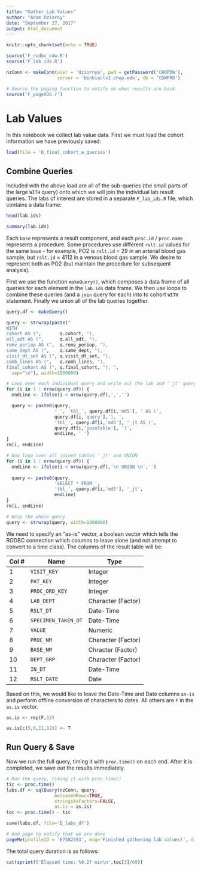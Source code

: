 ```yaml
---
title: "Gather Lab Values"
author: "Adam Dziorny"
date: "September 27, 2017"
output: html_document
---
```


```r
knitr::opts_chunk$set(echo = TRUE)
```

```r
source('F_rodbc_cdw.R')
source('F_lab_ids.R')

nzConn <- makeConn(user = 'dziornya', pwd = getPassword('CHOPDW'), 
                   server = 'binbiaclv2.chop.edu', db = 'CDWPRD')

# Source the paging function to notify me when results are back
source('F_pageXDS.r')
```

# Lab Values

In this notebook we collect lab value data.  First we must load the cohort information we have previously saved:

```r
load(file = 'D_final_cohort_w_queries')
```

## Combine Queries

Included with the above load are all of the sub-queries (the small parts of the large `WITH` query) onto which we will join the individual lab result queries.  The labs of interest are stored in a separate `F_lab_ids.R` file, which contains a data frame:

```r
head(lab.ids)
```

```r
summary(lab.ids)
```

Each `base` represents a result component, and each `proc.id` / `proc.name` represents a procedure.  Some procedures use different `rslt.id` values for the same `base` - for example, PO2 is `rslt.id` = 29 in an arterial blood gas sample, but `rslt.id` = 4112 in a venous blood gas sample.  We desire to represent both as PO2 (but maintain the procedure for subsequent analysis).

First we use the function `makeQuery()`, which composes a data frame of all queries for each element in the `lab.ids` data frame.  We then use loops to combine these queries (and a `join` query for each) into to cohort `WITH` statement.  Finally we union all of the lab queries together.  

```r
query.df <- makeQuery()

query <- strwrap(paste("
WITH 
cohort AS (",       q.cohort, "), 
all_adt AS (",      q.all_adt, "), 
remv_periop AS (",  q.remv_periop, "), 
same_dept AS (",    q.same_dept, "),
visit_dt_set AS (", q.visit_dt_set, "), 
comb_lines AS (",   q.comb_lines, "), 
final_cohort AS (", q.final_cohort, "), ", 
  sep="\n"), width=1000000)

# Loop over each individual query and write out the lab and '_jt' query
for (i in 1 : nrow(query.df)) {
  endLine <- ifelse(i < nrow(query.df),',','')

  query <- paste0(query, 
                  ' ', 'tbl_', query.df[i,'md5'], ' AS (',
                  query.df[i,'query'],'), ',
                  'tbl_', query.df[i,'md5'], '_jt AS (',
                  query.df[i,'joinTable'], ')',
                  endLine, ' ')
}
rm(i, endLine)

# Now loop over all joined tables '_jt' and UNION
for (i in 1 : nrow(query.df)) {
  endLine <- ifelse(i < nrow(query.df),'\n UNION \n','')
  
  query <- paste0(query,
                  'SELECT * FROM ',
                  'tbl_', query.df[i,'md5'], '_jt',
                  endLine)
}
rm(i, endLine)

# Wrap the whole query
query <- strwrap(query, width=1000000)
```

We need to specify an "as-is" vector, a boolean vector which tells the RODBC connection which columns to leave alone (and not attempt to convert to a time class).  The columns of the result table will be:

| Col # | Name | Type |
| ----- | ---- | ---- |
| 1 | `VISIT_KEY` | Integer |
| 2 | `PAT_KEY` | Integer |
| 3 | `PROC_ORD_KEY` | Integer |
| 4 | `LAB_DEPT` | Character (Factor) |
| 5 | `RSLT_DT` | Date-Time |
| 6 | `SPECIMEN_TAKEN_DT` | Date-Time |
| 7 | `VALUE` | Numeric |
| 8 | `PROC_NM` | Character (Factor) |
| 9 | `BASE_NM` | Chracter (Factor) | 
| 10 | `DEPT_GRP` | Character (Factor) |
| 11 | `IN_DT` | Date-Time |
| 12 | `RSLT_DATE` | Date |

Based on this, we would like to leave the Date-Time and Date columns `as-is` and perform offline conversion of characters to dates. All others are `F` in the `as.is` vector. 

```r
as.is <- rep(F,12)

as.is[c(5,6,11,12)] <- T
```

## Run Query & Save

Now we run the full query, timing it with `proc.time()` on each end. After it is completed, we save out the results immediately.

```r
# Run the query, timing it with proc.time() 
tic <- proc.time()
labs.df <- sqlQuery(nzConn, query, 
                  believeNRows=TRUE, 
                  stringsAsFactors=FALSE,
                  as.is = as.is)
toc <- proc.time() - tic

save(labs.df, file='D_labs_df')

# And page to notify that we are done
pageMe(profileID = 'E7582503', msg='Finished gathering lab values!', displayResult = F)
```

The total query duration is as follows:

```r
cat(sprintf('Elapsed time: %0.2f min\n',toc[3]/60))
```